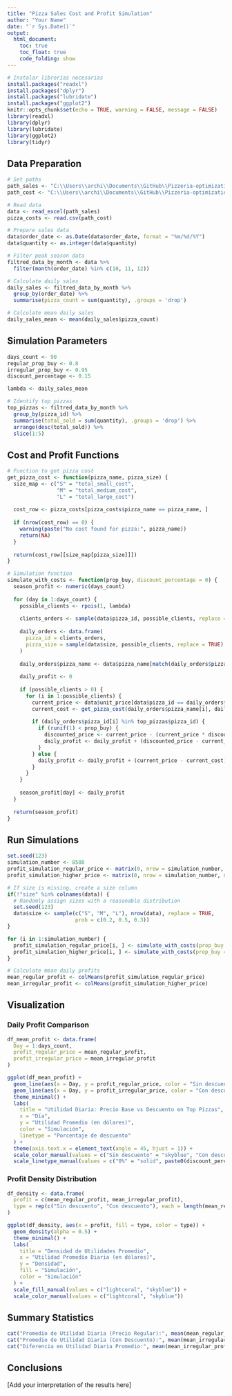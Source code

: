 ```yaml
---
title: "Pizza Sales Cost and Profit Simulation"
author: "Your Name"
date: "`r Sys.Date()`"
output: 
  html_document:
    toc: true
    toc_float: true
    code_folding: show
---
```


```r
# Instalar librerías necesarias
install.packages("readxl")
install.packages("dplyr")
install.packages("lubridate")
install.packages("ggplot2")
knitr::opts_chunk$set(echo = TRUE, warning = FALSE, message = FALSE)
library(readxl)
library(dplyr)
library(lubridate)
library(ggplot2)
library(tidyr)
```

## Data Preparation

```r
# Set paths
path_sales <- "C:\\Users\\archi\\Documents\\GitHub\\Pizzeria-optimization\\src\\price_decrease_simulation\\pizza_sales.xlsx"
path_cost <- "C:\\Users\\archi\\Documents\\GitHub\\Pizzeria-optimization\\src\\price_decrease_simulation\\total_costs.csv"

# Read data
data <- read_excel(path_sales)
pizza_costs <- read.csv(path_cost)

# Prepare sales data
data$order_date <- as.Date(data$order_date, format = "%m/%d/%Y")
data$quantity <- as.integer(data$quantity)

# Filter peak season data
filtred_data_by_month <- data %>%
  filter(month(order_date) %in% c(10, 11, 12))

# Calculate daily sales
daily_sales <- filtred_data_by_month %>%
  group_by(order_date) %>%
  summarise(pizza_count = sum(quantity), .groups = 'drop')

# Calculate mean daily sales
daily_sales_mean <- mean(daily_sales$pizza_count)
```

## Simulation Parameters

```r
days_count <- 90
regular_prop_buy <- 0.8     
irregular_prop_buy <- 0.95  
discount_percentage <- 0.15 

lambda <- daily_sales_mean 

# Identify top pizzas
top_pizzas <- filtred_data_by_month %>%
  group_by(pizza_id) %>%
  summarise(total_sold = sum(quantity), .groups = 'drop') %>%
  arrange(desc(total_sold)) %>%
  slice(1:5)
```

## Cost and Profit Functions

```r
# Function to get pizza cost
get_pizza_cost <- function(pizza_name, pizza_size) {
  size_map <- c("S" = "total_small_cost", 
                "M" = "total_medium_cost", 
                "L" = "total_large_cost")
  
  cost_row <- pizza_costs[pizza_costs$pizza_name == pizza_name, ]
  
  if (nrow(cost_row) == 0) {
    warning(paste("No cost found for pizza:", pizza_name))
    return(NA)
  }
  
  return(cost_row[[size_map[pizza_size]]])
}

# Simulation function
simulate_with_costs <- function(prop_buy, discount_percentage = 0) {
  season_profit <- numeric(days_count)
  
  for (day in 1:days_count) {
    possible_clients <- rpois(1, lambda)
    
    clients_orders <- sample(data$pizza_id, possible_clients, replace = TRUE)
    
    daily_orders <- data.frame(
      pizza_id = clients_orders,
      pizza_size = sample(data$size, possible_clients, replace = TRUE)
    )
    
    daily_orders$pizza_name <- data$pizza_name[match(daily_orders$pizza_id, data$pizza_id)]
    
    daily_profit <- 0 
    
    if (possible_clients > 0) {
      for (i in 1:possible_clients) {
        current_price <- data$unit_price[data$pizza_id == daily_orders$pizza_id[i]]
        current_cost <- get_pizza_cost(daily_orders$pizza_name[i], daily_orders$pizza_size[i])
        
        if (daily_orders$pizza_id[i] %in% top_pizzas$pizza_id) {
          if (runif(1) < prop_buy) {
            discounted_price <- current_price - (current_price * discount_percentage)
            daily_profit <- daily_profit + (discounted_price - current_cost)
          }
        } else {
          daily_profit <- daily_profit + (current_price - current_cost)
        }
      }
    }
    
    season_profit[day] <- daily_profit
  }
  
  return(season_profit)
}
```

## Run Simulations

```r
set.seed(123)
simulation_number <- 8500
profit_simulation_regular_price <- matrix(0, nrow = simulation_number, ncol = days_count)
profit_simulation_higher_price <- matrix(0, nrow = simulation_number, ncol = days_count)

# If size is missing, create a size column
if(!"size" %in% colnames(data)) {
  # Randomly assign sizes with a reasonable distribution
  set.seed(123)
  data$size <- sample(c("S", "M", "L"), nrow(data), replace = TRUE, 
                      prob = c(0.2, 0.5, 0.3))
}

for (i in 1:simulation_number) {
  profit_simulation_regular_price[i, ] <- simulate_with_costs(prop_buy = regular_prop_buy)
  profit_simulation_higher_price[i, ] <- simulate_with_costs(prop_buy = irregular_prop_buy, discount_percentage = discount_percentage) 
}

# Calculate mean daily profits
mean_regular_profit <- colMeans(profit_simulation_regular_price)
mean_irregular_profit <- colMeans(profit_simulation_higher_price)
```

## Visualization

### Daily Profit Comparison

```r
df_mean_profit <- data.frame(
  Day = 1:days_count,
  profit_regular_price = mean_regular_profit,
  profit_irregular_price = mean_irregular_profit
)

ggplot(df_mean_profit) +
  geom_line(aes(x = Day, y = profit_regular_price, color = "Sin descuento", linetype = "0%"), linewidth = 1) +
  geom_line(aes(x = Day, y = profit_irregular_price, color = "Con descuento", linetype = paste0(discount_percentage * 100, "%")), linewidth = 1) +
  theme_minimal() +
  labs(
    title = "Utilidad Diaria: Precio Base vs Descuento en Top Pizzas",
    x = "Día",
    y = "Utilidad Promedio (en dólares)",
    color = "Simulación",
    linetype = "Porcentaje de descuento"
  ) +
  theme(axis.text.x = element_text(angle = 45, hjust = 1)) +
  scale_color_manual(values = c("Sin descuento" = "skyblue", "Con descuento" = "lightcoral")) +
  scale_linetype_manual(values = c("0%" = "solid", paste0(discount_percentage * 100, "%") = "dashed"))
```

### Profit Density Distribution

```r
df_density <- data.frame(
  profit = c(mean_regular_profit, mean_irregular_profit),
  type = rep(c("Sin descuento", "Con descuento"), each = length(mean_regular_profit))
)

ggplot(df_density, aes(x = profit, fill = type, color = type)) +
  geom_density(alpha = 0.5) + 
  theme_minimal() +
  labs(
    title = "Densidad de Utilidades Promedio",
    x = "Utilidad Promedio Diaria (en dólares)",
    y = "Densidad",
    fill = "Simulación",
    color = "Simulación"
  ) +
  scale_fill_manual(values = c("lightcoral", "skyblue")) +
  scale_color_manual(values = c("lightcoral", "skyblue"))
```

## Summary Statistics

```r
cat("Promedio de Utilidad Diaria (Precio Regular):", mean(mean_regular_profit), "\n")
cat("Promedio de Utilidad Diaria (Con Descuento):", mean(mean_irregular_profit), "\n")
cat("Diferencia en Utilidad Diaria Promedio:", mean(mean_irregular_profit) - mean(mean_regular_profit), "\n")
```

## Conclusions

[Add your interpretation of the results here]